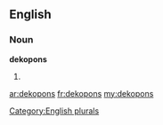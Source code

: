 ==English==

===Noun===
'''dekopons'''

# {{plural of|[[dekopon]]}}

[[Category:English plurals]]

[[ar:dekopons]]
[[fr:dekopons]]
[[my:dekopons]]